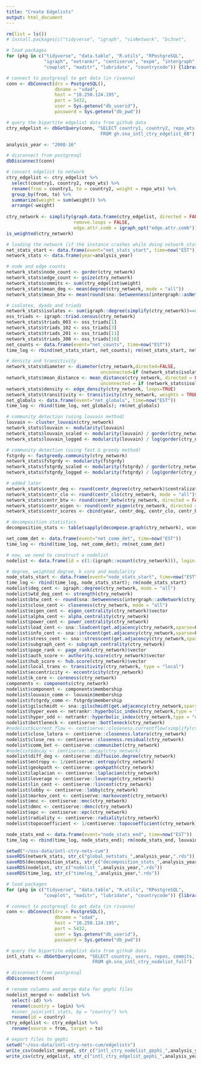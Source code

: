 ```yaml
---
title: "Create Edgelists"
output: html_document
---
```


```r
rm(list = ls())
# install.packages(c("tidyverse", "igraph", "visNetwork", "bc3net", 

# load packages 
for (pkg in c("tidyverse", "data.table", "R.utils", "RPostgreSQL", 
              "igraph", "netrankr", "centiserve", "expm", "intergraph",
              "cowplot", "maditr", "lubridate", "countrycode")) {library(pkg, character.only = TRUE)}

# connect to postgresql to get data (in rivanna)
conn <- dbConnect(drv = PostgreSQL(), 
                  dbname = "sdad", 
                  host = "10.250.124.195", 
                  port = 5432, 
                  user = Sys.getenv("db_userid"), 
                  password = Sys.getenv("db_pwd"))

# query the bipartite edgelist data from github data  
ctry_edgelist <- dbGetQuery(conn, "SELECT country1, country2, repo_wts
                                   FROM gh.sna_intl_ctry_edgelist_08")

analysis_year <- "2008-16"

# disconnect from postgresql
dbDisconnect(conn)

# convert edgelist to network 
ctry_edgelist <- ctry_edgelist %>% 
  select(country1, country2, repo_wts) %>% 
  rename(from = country1, to = country2, weight = repo_wts) %>% 
  group_by(from, to) %>% 
  summarize(weight = sum(weight)) %>% 
  arrange(-weight)
  
ctry_network <- simplify(graph.data.frame(ctry_edgelist, directed = FALSE), 
                         remove.loops = FALSE, 
                         edge.attr.comb = igraph_opt("edge.attr.comb"))
is_weighted(ctry_network)

```

```r
# loading the network (if the instance crashes while doing network_stats)
net_stats_start <- data.frame(event="net_stats_start", time=now("EST"))
network_stats <- data.frame(year=analysis_year)                                         

# node and edge counts  
network_stats$node_count <- gorder(ctry_network)  
network_stats$edge_count <- gsize(ctry_network)
network_stats$commits <- sum(ctry_edgelist$weight)
network_stats$mean_deg <- mean(degree(ctry_network, mode = "all"))
network_stats$mean_btw <- mean(round(sna::betweenness(intergraph::asNetwork(ctry_network), cmode="undirected"), 4))

# isolates, dyads and triads 
network_stats$isolates <- sum(igraph::degree(simplify(ctry_network))==0)
oss_triads <- igraph::triad.census(ctry_network)
network_stats$triads_003 <- oss_triads[1] 
network_stats$triads_102 <- oss_triads[3]
network_stats$triads_201 <- oss_triads[11]
network_stats$triads_300 <- oss_triads[16]
net_counts <- data.frame(event="net_counts", time=now("EST"))
time_log <- rbind(net_stats_start, net_counts); rm(net_stats_start, net_counts)

# density and transitivity
network_stats$diameter <- diameter(ctry_network,directed=FALSE, 
                                   unconnected=if (network_stats$isolates == 0) {FALSE} else {TRUE}, weights=NA)
network_stats$mean_distance <- mean_distance(ctry_network, directed = FALSE, 
                                   unconnected = if (network_stats$isolates == 0) {FALSE} else {TRUE})
network_stats$density <- edge_density(ctry_network, loops=TRUE) 
network_stats$transitivity <- transitivity(ctry_network, weights = TRUE, type = "undirected")
net_globals <- data.frame(event="net_globals", time=now("EST"))
time_log <- rbind(time_log, net_globals); rm(net_globals)

# community detection (using louvain method)
louvain <- cluster_louvain(ctry_network)
network_stats$louvain <- modularity(louvain)
network_stats$louvain_scaled <- modularity(louvain) / gorder(ctry_network)
network_stats$louvain_logged <- modularity(louvain) / log(gorder(ctry_network))

# community detection (using fast & greedy method)
fstgrdy <- fastgreedy.community(ctry_network)
network_stats$fstgrdy <- modularity(fstgrdy)
network_stats$fstgrdy_scaled <- modularity(fstgrdy) / gorder(ctry_network)
network_stats$fstgrdy_logged <- modularity(fstgrdy) / log(gorder(ctry_network))

# added later 
network_stats$centr_deg <- round(centr_degree(ctry_network)$centralization, 3)
network_stats$centr_clo <- round(centr_clo(ctry_network, mode = "all")$centralization, 3)
network_stats$centr_btw <- round(centr_betw(ctry_network, directed = FALSE)$centralization, 3)
network_stats$centr_eigen <- round(centr_eigen(ctry_network, directed = FALSE)$centralization, 3)
network_stats$centr_scores <- cbind(year, centr_deg, centr_clo, centr_btw, centr_eigen)

# decomposition statistics 
decomposition_stats <- table(sapply(decompose.graph(ctry_network), vcount))

net_comm_det <- data.frame(event="net_comm_det", time=now("EST"))
time_log <- rbind(time_log, net_comm_det); rm(net_comm_det)

# now, we need to construct a nodelist 
nodelist <- data.frame(id = c(1:(igraph::vcount(ctry_network))), login = igraph::V(ctry_network)$name)

# degree, weighted degree, k core and modularity 
node_stats_start <- data.frame(event="node_stats_start", time=now("EST"))
time_log <- rbind(time_log, node_stats_start); rm(node_stats_start)
nodelist$deg_cent <- igraph::degree(ctry_network, mode = "all")
nodelist$wtd_deg_cent <- strength(ctry_network)
nodelist$btw_cent <- round(sna::betweenness(intergraph::asNetwork(ctry_network), cmode="undirected"), 4)
nodelist$close_cent <- closeness(ctry_network, mode = "all") 
nodelist$eigen_cent <- eigen_centrality(ctry_network)$vector
nodelist$alpha_cent <- alpha_centrality(ctry_network)
nodelist$power_cent <- power_centrality(ctry_network)
nodelist$load_cent <- sna::loadcent(get.adjacency(ctry_network,sparse=F))
nodelist$info_cent <- sna::infocent(get.adjacency(ctry_network,sparse=F))
nodelist$stress_cent <- sna::stresscent(get.adjacency(ctry_network,sparse=F))
nodelist$subgraph_cent <- subgraph_centrality(ctry_network)
nodelist$page_rank <- page_rank(ctry_network)$vector
nodelist$auth_score <- authority.score(ctry_network)$vector
nodelist$hub_score <- hub.score(ctry_network)$vector
nodelist$local_trans <- transitivity(ctry_network, type = "local")
nodelist$eccentricity <- eccentricity(ctry_network)
nodelist$k_core <- coreness(ctry_network)
components <- components(ctry_network)
nodelist$component <- components$membership
nodelist$louvain_comm <- louvain$membership
nodelist$fstgrdy_comm <- fstgrdy$membership
nodelist$gilschmidt <- sna::gilschmidt(get.adjacency(ctry_network,sparse=F))
nodelist$hyper_even <- netrankr::hyperbolic_index(ctry_network,type = "even")
nodelist$hyper_odd <- netrankr::hyperbolic_index(ctry_network,type = "odd")
nodelist$bottleneck <- centiserve::bottleneck(ctry_network)
#nodelist$current_flow <- centiserve::closeness.currentflow(simplify(ctry_network))
nodelist$close_latora <- centiserve::closeness.latora(ctry_network)
nodelist$close_res <- centiserve::closeness.residual(ctry_network)
nodelist$comm_bet <- centiserve::communibet(ctry_network)
#nodelist$decay <- centiserve::decay(ctry_network)
nodelist$diff_deg <- centiserve::diffusion.degree(ctry_network)     
nodelist$entropy <- 1/centiserve::entropy(ctry_network)
nodelist$geokpath <- centiserve::geokpath(ctry_network)
nodelist$laplacian <- centiserve::laplacian(ctry_network)
nodelist$leverage <- centiserve::leverage(ctry_network)             
nodelist$lin_cent <- centiserve::lincent(ctry_network)
nodelist$lobby <- centiserve::lobby(ctry_network)
nodelist$markov_cent <- centiserve::markovcent(ctry_network)           
nodelist$mnc <- centiserve::mnc(ctry_network)
nodelist$dmnc <- centiserve::dmnc(ctry_network) 
nodelist$epc <- centiserve::epc(ctry_network) 
nodelist$radiality <- centiserve::radiality(ctry_network)            
nodelist$topocoefficient <- 1/centiserve::topocoefficient(ctry_network) 

node_stats_end <- data.frame(event="node_stats_end", time=now("EST"))
time_log <- rbind(time_log, node_stats_end); rm(node_stats_end, louvain, components)

setwd("~/oss-data/intl-ctry-nets-cum")
saveRDS(network_stats, str_c("global_netstats_",analysis_year,".rds"))  
saveRDS(decomposition_stats, str_c("decomposition_stats_",analysis_year,".rds")) 
saveRDS(nodelist, str_c("nodelist_",analysis_year,".rds"))  
saveRDS(time_log, str_c("timelog_",analysis_year,".rds"))
```

```r

# load packages 
for (pkg in c("tidyverse", "data.table", "R.utils", "RPostgreSQL",
              "cowplot", "maditr", "lubridate", "countrycode")) {library(pkg, character.only = TRUE)}

# connect to postgresql to get data (in rivanna)
conn <- dbConnect(drv = PostgreSQL(), 
                  dbname = "sdad", 
                  host = "10.250.124.195", 
                  port = 5432, 
                  user = Sys.getenv("db_userid"), 
                  password = Sys.getenv("db_pwd"))

# query the bipartite edgelist data from github data  
intl_stats <- dbGetQuery(conn, "SELECT country, users, repos, commits, additions, deletions
                                FROM gh.sna_intl_ctry_nodelist_full")

# disconnect from postgresql
dbDisconnect(conn)

```

```r
# rename columns and merge data for gephi files 
nodelist_merged <- nodelist %>% 
  select(-id) %>%  
  rename(country = login) %>% 
  #inner_join(intl_stats, by = "country") %>% 
  rename(id = country)
ctry_edgelist <- ctry_edgelist %>% 
  rename(source = from, target = to)

# export files to gephi 
setwd("~/oss-data/intl-ctry-nets-cum/edgelists")
write_csv(nodelist_merged, str_c("intl_ctry_nodelist_gephi_",analysis_year,".csv"))
write_csv(ctry_edgelist, str_c("intl_ctry_edgelist_gephi_",analysis_year,".csv"))

```









